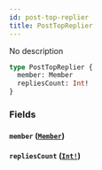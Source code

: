 ```yaml
---
id: post-top-replier
title: PostTopReplier
---
```


No description

```graphql
type PostTopReplier {
  member: Member
  repliesCount: Int!
}
```

### Fields

#### `member` ([`Member`](/graphql/objects/member))

#### `repliesCount` ([`Int!`](/graphql/scalars/int))
